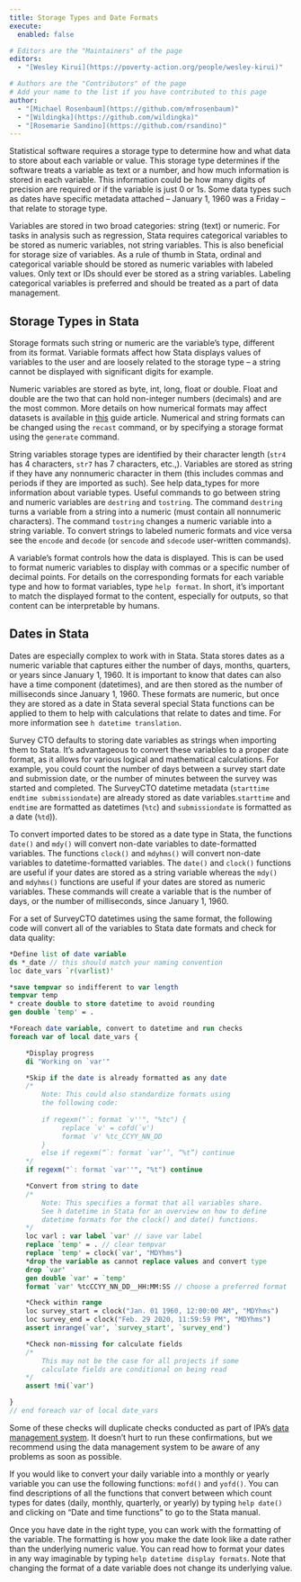 ```yaml
---
title: Storage Types and Date Formats
execute: 
  enabled: false

# Editors are the "Maintainers" of the page
editors:
  - "[Wesley Kirui](https://poverty-action.org/people/wesley-kirui)"

# Authors are the "Contributors" of the page
# Add your name to the list if you have contributed to this page
author:
  - "[Michael Rosenbaum](https://github.com/mfrosenbaum)"
  - "[Wildingka](https://github.com/wildingka)"
  - "[Rosemarie Sandino](https://github.com/rsandino)"
---
```


Statistical software requires a storage type to determine how and what data to store about each variable or value. This storage type determines if the software treats a variable as text or a number, and how much information is stored in each variable. This information could be how many digits of precision are required or if the variable is just 0 or 1s. Some data types such as dates have specific metadata attached – January 1, 1960 was a Friday – that relate to storage type. 

Variables are stored in two broad categories: string (text) or numeric. For tasks in analysis such as regression, Stata requires categorical variables to be stored as numeric variables, not string variables. This is also beneficial for storage size of variables. As a rule of thumb in Stata, ordinal and categorical variable should be stored as numeric variables with labeled values. Only text or IDs should ever be stored as a string variables. Labeling categorical variables is preferred and should be treated as a part of data management. 

## Storage Types in Stata
Storage formats such string or numeric are the variable’s type, different from its format. Variable formats affect how Stata displays values of variables to the user and are loosely related to the storage type – a string cannot be displayed with significant digits for example.

Numeric variables are stored as byte, int, long, float or double. Float and double are the two that can hold non-integer numbers (decimals) and are the most common. More details on how numerical formats may affect datasets is available in [this](https://povertyaction.github.io/guides/cleaning/06%20Coding%20in%20Stata/02%20Numerical%20Formats/) guide article. Numerical and string formats can be changed using the `recast` command, or by specifying a storage format using the `generate` command. 

String variables storage types are identified by their character length (`str4` has 4 characters, `str7` has 7 characters, etc.,). Variables are stored as string if they have any nonnumeric character in them (this includes commas and periods if they are imported as such). See help data_types for more information about variable types. Useful commands to go between string and numeric variables are `destring` and `tostring`. The command `destring` turns a variable from a string into a numeric (must contain all nonnumeric characters). The command `tostring` changes a numeric variable into a string variable. To convert strings to labeled numeric formats and vice versa see the `encode` and `decode` (or `sencode` and `sdecode` user-written commands).

A variable's format controls how the data is displayed. This is can be used to format numeric variables to display with commas or a specific number of decimal points. For details on the corresponding formats for each variable type and how to format variables, type `help format`. In short, it’s important to match the displayed format to the content, especially for outputs, so that content can be interpretable by humans.

## Dates in Stata
Dates are especially complex to work with in Stata. Stata stores dates as a numeric variable that captures either the number of days, months, quarters, or years since January 1, 1960. It is important to know that dates can also have a time component (datetimes), and are then stored as the number of milliseconds since January 1, 1960. These formats are numeric, but once they are stored as a date in Stata several special Stata functions can be applied to them to help with calculations that relate to dates and time. For more information see `h datetime translation`.

Survey CTO defaults to storing date variables as strings when importing them to Stata. It’s advantageous to convert these variables to a proper date format, as it allows for various logical and mathematical calculations. For example, you could count the number of days between a survey start date and submission date, or the number of minutes between the survey was started and completed. The SurveyCTO datetime metadata (`starttime endtime submissiondate`) are already stored as date variables.`starttime` and `endtime` are formatted as datetimes (`%tc`) and `submissiondate` is formatted as a date (`%td`)).

To convert imported dates to be stored as a date type in Stata, the functions `date()` and `mdy()` will convert non-date variables to date-formatted variables. The functions `clock()` and `mdyhms()` will convert non-date variables to datetime-formatted variables. The `date()` and `clock()` functions are useful if your dates are stored as a string variable whereas the `mdy()` and `mdyhms()` functions are useful if your dates are stored as numeric variables. These commands will create a variable that is the number of days, or the number of milliseconds, since January 1, 1960. 

For a set of SurveyCTO datetimes using the same format, the following code will convert all of the variables to Stata date formats and check for data quality:

```stata
*Define list of date variable
ds *_date // this should match your naming convention
loc date_vars `r(varlist)'

*save tempvar so indifferent to var length
tempvar temp 
* create double to store datetime to avoid rounding
gen double `temp' = .

*Foreach date variable, convert to datetime and run checks
foreach var of local date_vars {

	*Display progress
	di "Working on `var'"

	*Skip if the date is already formatted as any date
	/*
		Note: This could also standardize formats using
		the following code:
		
		if regexm("`: format `v''", "%tc") {
			 replace `v' = cofd(`v')
			 format `v' %tc_CCYY_NN_DD
		}
		else if regexm(“`: format `var’’, “%t”) continue
	*/
	if regexm("`: format `var''", "%t") continue

	*Convert from string to date 
	/*
		Note: This specifies a format that all variables share.
		See h datetime in Stata for an overview on how to define
		datetime formats for the clock() and date() functions.
	*/
	loc varl : var label `var' // save var label
	replace `temp' = . // clear tempvar
	replace `temp' = clock(`var', "MDYhms")
	*drop the variable as cannot replace values and convert type
	drop `var' 
	gen double `var' = `temp'
	format `var' %tcCCYY_NN_DD__HH:MM:SS // choose a preferred format

	*Check within range
	loc survey_start = clock("Jan. 01 1960, 12:00:00 AM", "MDYhms")
	loc survey_end = clock("Feb. 29 2020, 11:59:59 PM", "MDYhms")
	assert inrange(`var', `survey_start', `survey_end') 

	*Check non-missing for calculate fields
	/* 
		This may not be the case for all projects if some
		calculate fields are conditional on being read
	*/
	assert !mi(`var')

}
// end foreach var of local date_vars
```
Some of these checks will duplicate checks conducted as part of IPA’s [data management system](https://github.com/PovertyAction/high-frequency-checks). It doesn’t hurt to run these confirmations, but we recommend using the data management system to be aware of any problems as soon as possible.

If you would like to convert your daily variable into a monthly or yearly variable you can use the following functions: `mofd()` and `yofd()`. You can find descriptions of all the functions that convert between which count types for dates (daily, monthly, quarterly, or yearly) by typing `help date()` and clicking on "Date and time functions" to go to the Stata manual. 

Once you have date in the right type, you can work with the formatting of the variable. The formatting is how you make the date look like a date rather than the underlying numeric value. You can read how to format your dates in any way imaginable by typing `help datetime display formats`. Note that changing the format of a date variable does not change its underlying value.
